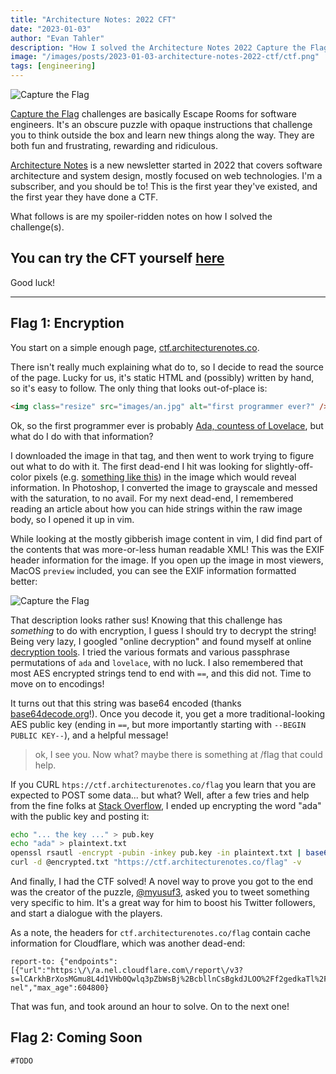 ```yaml
---
title: "Architecture Notes: 2022 CFT"
date: "2023-01-03"
author: "Evan Tahler"
description: "How I solved the Architecture Notes 2022 Capture the Flag Puzzles"
image: "/images/posts/2023-01-03-architecture-notes-2022-ctf/ctf.png"
tags: [engineering]
---
```


<Image
  alt="Capture the Flag"
  src="/images/posts/2023-01-03-architecture-notes-2022-ctf/ctf.png"
  width={1600}
  height={900}
/>

[Capture the Flag](<https://en.wikipedia.org/wiki/Capture_the_flag_(cybersecurity)>) challenges are basically Escape Rooms for software engineers. It's an obscure puzzle with opaque instructions that challenge you to think outside the box and learn new things along the way. They are both fun and frustrating, rewarding and ridiculous.

[Architecture Notes](https://architecturenotes.co) is a new newsletter started in 2022 that covers software architecture and system design, mostly focused on web technologies. I'm a subscriber, and you should be to! This is the first year they've existed, and the first year they have done a CTF.

What follows is are my spoiler-ridden notes on how I solved the challenge(s).

## You can try the CFT yourself [here](https://ctf.architecturenotes.co/)

Good luck!

---

## Flag 1: Encryption

You start on a simple enough page, [ctf.architecturenotes.co](https://ctf.architecturenotes.co/).

There isn't really much explaining what do to, so I decide to read the source of the page. Lucky for us, it's static HTML and (possibly) written by hand, so it's easy to follow. The only thing that looks out-of-place is:

```html
<img class="resize" src="images/an.jpg" alt="first programmer ever?" />
```

Ok, so the first programmer ever is probably [Ada, countess of Lovelace](https://en.wikipedia.org/wiki/Ada_Lovelace), but what do I do with that information?

I downloaded the image in that tag, and then went to work trying to figure out what to do with it. The first dead-end I hit was looking for slightly-off-color pixels (e.g. [something like this](https://null-byte.wonderhowto.com/how-to/guide-steganography-part-3-hide-text-and-images-pictures-0130893/)) in the image which would reveal information. In Photoshop, I converted the image to grayscale and messed with the saturation, to no avail. For my next dead-end, I remembered reading an article about how you can hide strings within the raw image body, so I opened it up in vim.

While looking at the mostly gibberish image content in vim, I did find part of the contents that was more-or-less human readable XML! This was the EXIF header information for the image. If you open up the image in most viewers, MacOS `preview` included, you can see the EXIF information formatted better:

<Image
  alt="Capture the Flag"
  src="/images/posts/2023-01-03-architecture-notes-2022-ctf/exif.png"
  width={2612}
  height={1024}
/>

That description looks rather sus! Knowing that this challenge has _something_ to do with encryption, I guess I should try to decrypt the string! Being very lazy, I googled "online decryption" and found myself at online [decryption tools](https://www.devglan.com/online-tools/rsa-encryption-decryption). I tried the various formats and various passphrase permutations of `ada` and `lovelace`, with no luck. I also remembered that most AES encrypted strings tend to end with `==`, and this did not. Time to move on to encodings!

It turns out that this string was base64 encoded (thanks [base64decode.org](https://www.base64decode.org)!). Once you decode it, you get a more traditional-looking AES public key (ending in `==`, but more importantly starting with `--BEGIN PUBLIC KEY--`), and a helpful message!

> ok, I see you. Now what? maybe there is something at /flag that could help.

If you CURL `htps://ctf.architecturenotes.co/flag` you learn that you are expected to POST some data... but what? Well, after a few tries and help from the fine folks at [Stack Overflow](https://stackoverflow.com/questions/67648523/how-to-encrypt-a-small-text-using-openssl-with-a-given-public-key), I ended up encrypting the word "ada" with the public key and posting it:

```bash
echo "... the key ..." > pub.key
echo "ada" > plaintext.txt
openssl rsautl -encrypt -pubin -inkey pub.key -in plaintext.txt | base64 > encrypted.txt
curl -d @encrypted.txt "https://ctf.architecturenotes.co/flag" -v
```

And finally, I had the CTF solved! A novel way to prove you got to the end was the creator of the puzzle, [@myusuf3](https://twitter.com/myusuf3), asked you to tweet something very specific to him. It's a great way for him to boost his Twitter followers, and start a dialogue with the players.

As a note, the headers for `ctf.architecturenotes.co/flag` contain cache information for Cloudflare, which was another dead-end:

```raw
report-to: {"endpoints":[{"url":"https:\/\/a.nel.cloudflare.com\/report\/v3?s=lCArkhBrXosMGmu8L4d1VHb0Qwlq3pZbWsBj%2BcbllnCsBgkdJLOO%2Ff2gedkaTl%2FSAwxuDQDMGjhMAranlRf7dZIa4%2FHFroO8cEfPntCmZxY50C0N7%2FsvPxTXENyO%2B17tawYenmMB1WtSZL%2FPFlq6UZtjS53qaOs%3D"}],"group":"cf-nel","max_age":604800}
```

That was fun, and took around an hour to solve. On to the next one!

## Flag 2: Coming Soon

`#TODO`
